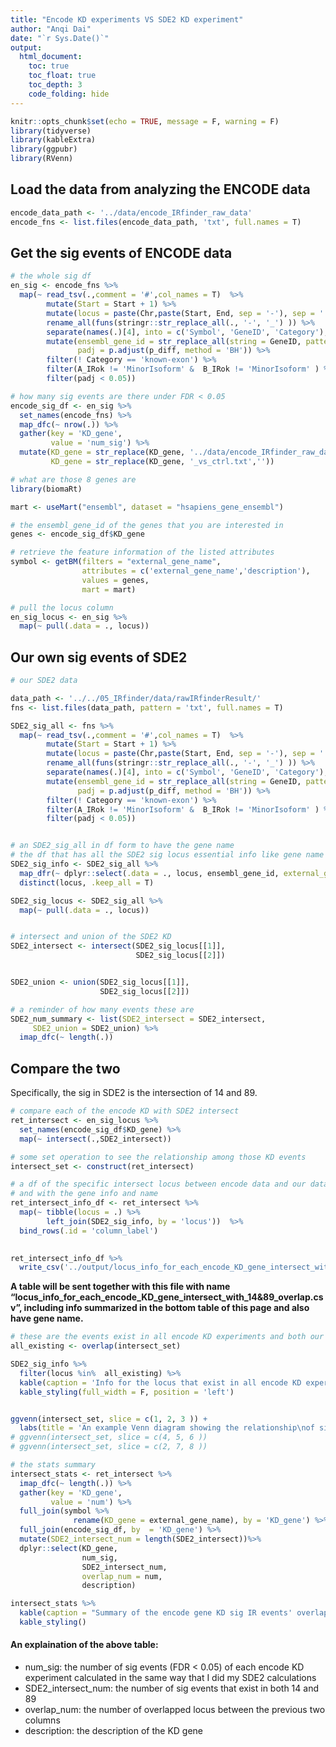```yaml
---
title: "Encode KD experiments VS SDE2 KD experiment"
author: "Anqi Dai"
date: "`r Sys.Date()`"
output:
  html_document:
    toc: true
    toc_float: true
    toc_depth: 3
    code_folding: hide
---
```


```r
knitr::opts_chunk$set(echo = TRUE, message = F, warning = F)
library(tidyverse)
library(kableExtra)
library(ggpubr)
library(RVenn)
```

## Load the data from analyzing the ENCODE data

```r
encode_data_path <- '../data/encode_IRfinder_raw_data'
encode_fns <- list.files(encode_data_path, 'txt', full.names = T)
```

## Get the sig events of ENCODE data

```r
# the whole sig df
en_sig <- encode_fns %>% 
  map(~ read_tsv(.,comment = '#',col_names = T)  %>%
        mutate(Start = Start + 1) %>%
        mutate(locus = paste(Chr,paste(Start, End, sep = '-'), sep = ':' ) ) %>%
        rename_all(funs(stringr::str_replace_all(., '-', '_') )) %>%
        separate(names(.)[4], into = c('Symbol', 'GeneID', 'Category'), sep = '/') %>%
        mutate(ensembl_gene_id = str_replace_all(string = GeneID, pattern = '\\..*$', replacement = ''),
               padj = p.adjust(p_diff, method = 'BH')) %>%
        filter(! Category == 'known-exon') %>%
        filter(A_IRok != 'MinorIsoform' &  B_IRok != 'MinorIsoform' ) %>%
        filter(padj < 0.05))

# how many sig events are there under FDR < 0.05
encode_sig_df <- en_sig %>% 
  set_names(encode_fns) %>% 
  map_dfc(~ nrow(.)) %>%
  gather(key = 'KD_gene', 
         value = 'num_sig') %>%
  mutate(KD_gene = str_replace(KD_gene, '../data/encode_IRfinder_raw_data/',''),
         KD_gene = str_replace(KD_gene, '_vs_ctrl.txt',''))
```

```r
# what are those 8 genes are
library(biomaRt)

mart <- useMart("ensembl", dataset = "hsapiens_gene_ensembl")

# the ensembl_gene_id of the genes that you are interested in 
genes <- encode_sig_df$KD_gene

# retrieve the feature information of the listed attributes
symbol <- getBM(filters = "external_gene_name",
                attributes = c('external_gene_name','description'),
                values = genes, 
                mart = mart)


```


```r
# pull the locus column
en_sig_locus <- en_sig %>%
  map(~ pull(.data = ., locus))
```


## Our own sig events of SDE2

```r
# our SDE2 data

data_path <- '../../05_IRfinder/data/rawIRfinderResult/'
fns <- list.files(data_path, pattern = 'txt', full.names = T)

SDE2_sig_all <- fns %>%
  map(~ read_tsv(.,comment = '#',col_names = T)  %>%
        mutate(Start = Start + 1) %>%
        mutate(locus = paste(Chr,paste(Start, End, sep = '-'), sep = ':' ) ) %>%
        rename_all(funs(stringr::str_replace_all(., '-', '_') )) %>%
        separate(names(.)[4], into = c('Symbol', 'GeneID', 'Category'), sep = '/') %>%
        mutate(ensembl_gene_id = str_replace_all(string = GeneID, pattern = '\\..*$', replacement = ''),
               padj = p.adjust(p_diff, method = 'BH')) %>%
        filter(! Category == 'known-exon') %>%
        filter(A_IRok != 'MinorIsoform' &  B_IRok != 'MinorIsoform' ) %>%
        filter(padj < 0.05))


# an SDE2_sig_all in df form to have the gene name
# the df that has all the SDE2 sig locus essential info like gene name
SDE2_sig_info <- SDE2_sig_all %>% 
  map_dfr(~ dplyr::select(.data = ., locus, ensembl_gene_id, external_gene_name = Symbol)) %>%
  distinct(locus, .keep_all = T)

SDE2_sig_locus <- SDE2_sig_all %>%
  map(~ pull(.data = ., locus))


# intersect and union of the SDE2 KD
SDE2_intersect <- intersect(SDE2_sig_locus[[1]],
                            SDE2_sig_locus[[2]])


SDE2_union <- union(SDE2_sig_locus[[1]],
                    SDE2_sig_locus[[2]])
```

```r
# a reminder of how many events these are
SDE2_num_summary <- list(SDE2_intersect = SDE2_intersect,
     SDE2_union = SDE2_union) %>% 
  imap_dfc(~ length(.)) 
```
 
## Compare the two

Specifically, the sig in SDE2 is the intersection of 14 and 89.

```r
# compare each of the encode KD with SDE2 intersect
ret_intersect <- en_sig_locus %>% 
  set_names(encode_sig_df$KD_gene) %>% 
  map(~ intersect(.,SDE2_intersect)) 
```

```r
# some set operation to see the relationship among those KD events
intersect_set <- construct(ret_intersect)

```


```r
# a df of the specific intersect locus between encode data and our data
# and with the gene info and name
ret_intersect_info_df <- ret_intersect %>% 
  map(~ tibble(locus = .) %>% 
        left_join(SDE2_sig_info, by = 'locus'))  %>% 
  bind_rows(.id = 'column_label')
  

ret_intersect_info_df %>% 
  write_csv('../output/locus_info_for_each_encode_KD_gene_intersect_with_14&89_overlap.csv')
```

**A table will be sent together with this file with name "locus_info_for_each_encode_KD_gene_intersect_with_14&89_overlap.csv", including info summarized in the bottom table of this page and also have gene name.**


```r
# these are the events exist in all encode KD experiments and both our 14 and 89
all_existing <- overlap(intersect_set)

SDE2_sig_info %>% 
  filter(locus %in%  all_existing) %>% 
  kable(caption = 'Info for the locus that exist in all encode KD experiments and both our 14 and 89') %>% 
  kable_styling(full_width = F, position = 'left')


ggvenn(intersect_set, slice = c(1, 2, 3 )) +
  labs(title = 'An example Venn diagram showing the relationship\nof sig locus in different ENCODE KD experiments')
# ggvenn(intersect_set, slice = c(4, 5, 6 ))
# ggvenn(intersect_set, slice = c(2, 7, 8 ))
```

```r
# the stats summary
intersect_stats <- ret_intersect %>% 
  imap_dfc(~ length(.)) %>% 
  gather(key = 'KD_gene',
         value = 'num') %>% 
  full_join(symbol %>% 
              rename(KD_gene = external_gene_name), by = 'KD_gene') %>% 
  full_join(encode_sig_df, by  = 'KD_gene') %>% 
  mutate(SDE2_intersect_num = length(SDE2_intersect))%>% 
  dplyr::select(KD_gene, 
                num_sig,
                SDE2_intersect_num,
                overlap_num = num,
                description) 

intersect_stats %>% 
  kable(caption = "Summary of the encode gene KD sig IR events' overlap with the SDE2 14 & 89 intersected sig events") %>% 
  kable_styling()

```

#### An explaination of the above table:

+ num_sig: the number of sig events (FDR < 0.05) of each encode KD experiment calculated in the same way that I did my SDE2 calculations
+ SDE2_intersect_num: the number of sig events that exist in both 14 and 89
+ overlap_num: the number of overlapped locus between the previous two columns
+ description: the description of the KD gene

